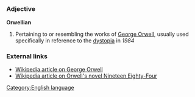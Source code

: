 =={{en}}==
[[Category:English language]]

===Adjective===
'''Orwellian'''

# Pertaining to or resembling the works of [[George Orwell]], usually used specifically in reference to the [[dystopia]] in ''1984''

===External links===

* [[w:George Orwell|Wikipedia article on George Orwell]]
* [[w:Nineteen_Eighty-Four|Wikipedia article on Orwell's novel Nineteen Eighty-Four]]